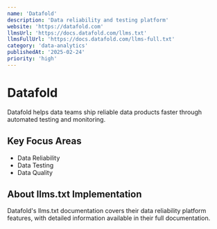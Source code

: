 ```yaml
---
name: 'Datafold'
description: 'Data reliability and testing platform'
website: 'https://datafold.com'
llmsUrl: 'https://docs.datafold.com/llms.txt'
llmsFullUrl: 'https://docs.datafold.com/llms-full.txt'
category: 'data-analytics'
publishedAt: '2025-02-24'
priority: 'high'
---
```


# Datafold

Datafold helps data teams ship reliable data products faster through automated testing and monitoring.

## Key Focus Areas

- Data Reliability
- Data Testing
- Data Quality

## About llms.txt Implementation

Datafold's llms.txt documentation covers their data reliability platform features, with detailed information available in their full documentation.
